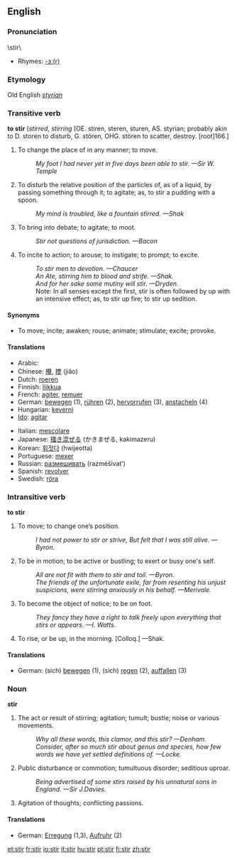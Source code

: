 ==English==

===Pronunciation===
\stir\
*Rhymes: [[Rhymes:English:-ɜː(r)|-ɜː(r)]]
===Etymology===
Old English ''[[styrian]]''
===Transitive verb===
'''to stir''' (''stirred'', ''stirring''
[OE. stiren, steren, sturen, AS. styrian;
probably akin to D. storen to disturb, G. stören, OHG.
stören to scatter, destroy. [root]166.]

# To change the place of in any manner; to move.
#:''My foot I had never yet in five days been able to stir. —Sir W. Temple''
# To disturb the relative position of the particles of, as of a liquid, by passing something through it; to agitate; as, to stir a pudding with a spoon.
#:''My mind is troubled, like a fountain stirred. —Shak''
# To bring into debate; to agitate; to moot.
#:''Stir not questions of jurisdiction. —Bacon''
# To incite to action; to arouse; to instigate; to prompt; to excite.
#:''To stir men to devotion. —Chaucer''
#:''An Ate, stirring him to blood and strife. —Shak.''
#:''And for her sake some mutiny will stir. —Dryden.''
#:Note: In all senses except the first, stir is often followed by up with an intensive effect; as, to stir up fire; to stir up sedition.

====Synonyms====
* To move; incite; awaken; rouse; animate; stimulate; excite; provoke.

====Translations====
{{top}}
*Arabic: {{ARchar|[[مزج]]}} {{Unicode|(mázaja)}}
*Chinese: [[攪]], [[搅]] (jiǎo)
*Dutch: [[roeren]]
*Finnish: [[liikkua]]
*French: [[agiter]], [[remuer]]
*German: [[bewegen]] (1), [[rühren]] (2), [[hervorrufen]] (3), [[anstacheln]] (4)
*Hungarian: [[keverni]]
*[[Ido]]: [[agitar]]
{{mid}}
*Italian: [[mescolare]]
*Japanese: [[掻き混ぜる]] (かきまぜる, kakimazeru)
*Korean: [[휘젓다]] (hwijeotta)
*Portuguese: [[mexer]]
*Russian: [[размешивать]] (razméšivat’)
*Spanish: [[revolver]]
*Swedish: [[röra]]
{{bottom}}

===Intransitive verb===
'''to stir'''

# To move; to change one’s position.
#:''I had not power to stir or strive, But felt that I was still alive. —Byron.''
# To be in motion; to be active or bustling; to exert or busy one's self.
#:''All are not fit with them to stir and toil. —Byron.''
#:''The friends of the unfortunate exile, far from resenting his unjust suspicions, were stirring anxiously in his behalf. —Merivale.''
# To become the object of notice; to be on foot.
#:''They fancy they have a right to talk freely upon everything that stirs or appears. —I. Watts.''
# To rise, or be up, in the morning. [Colloq.] —Shak.

====Translations====
*German: (sich) [[bewegen]] (1), (sich) [[regen]] (2), [[auffallen]] (3)

===Noun===
'''stir'''
#The act or result of stirring; agitation; tumult; bustle; noise or various movements.
#:''Why all these words, this clamor, and this stir? —Denham.''
#:''Consider, after so much stir about genus and species, how few words we have yet settled definitions of. —Locke.''
# Public disturbance or commotion; tumultuous disorder; seditious uproar.
#:''Being advertised of some stirs raised by his unnatural sons in England. —Sir J.Davies.''
# Agitation of thoughts; conflicting passions.

====Translations====
*German: [[Erregung]] (1,3), [[Aufruhr]] (2)

[[et:stir]]
[[fr:stir]]
[[io:stir]]
[[it:stir]]
[[hu:stir]]
[[pt:stir]]
[[fi:stir]]
[[zh:stir]]